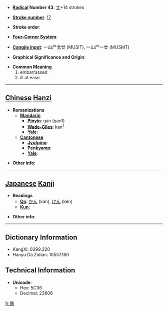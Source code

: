 * '''[[Wiktionary:Chinese radical index| Radical]] Number 43''': [[Wiktionary:Chinese radical index 尢|尢]]+14 strokes

* '''[[Wiktionary:Chinese total strokes index|Stroke number]]''': [[Wiktionary:Chinese total strokes index 17|17]]

* '''Stroke order''': 

* '''[[Wiktionary:Chinese four corner index|Four-Corner System]]''': 

* '''[[Wiktionary:Chinese Cangjie index|Cangjie input]]''': 一山尸戈廿 (MUSIT), 一山尸一廿 (MUSMT)

* '''Graphical Significance and Origin''': 

* '''Common Meaning'''
*#embarrassed
*# ill at ease


----

== [[Chinese]] [[Hanzi]] ==

* '''Romanizations'''
** '''[[Mandarin]]'''
*** '''[[Pinyin]]''': gān (gan1)
*** '''[[Wade-Giles]]''': kan<sup>1</sup>
*** '''[[Yale]]''': 
** '''[[Cantonese]]'''
*** '''[[Jyutping]]''':
*** '''[[Penkyamp]]''': 
*** '''[[Yale]]''': 

* '''Other info''': 

----

== [[Japanese]] [[Kanji]] ==

* '''Readings'''
** '''[[On]]''': [[かん]] (kan), [[けん]] (ken)
** '''[[Kun]]''': 

* '''Other info''':  

----

== Dictionary Information ==

* KangXi: 0299.220
* Hanyu Da Zidian: 10557.160

== Technical Information ==

* '''Unicode''':
** Hex: 5C36
** Decimal: 23606

[[fr:尶]]